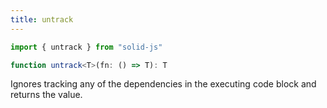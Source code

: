 ```yaml
---
title: untrack
---
```


```ts
import { untrack } from "solid-js"

function untrack<T>(fn: () => T): T

```

Ignores tracking any of the dependencies in the executing code block and returns the value.

